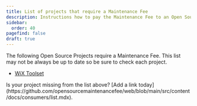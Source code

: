 ```yaml
---
title: List of projects that require a Maintenance Fee
description: Instructions how to pay the Maintenance Fee to an Open Source Project.
sidebar:
  order: 40
pagefind: false
draft: true
---
```



The following Open Source Projects require a Maintenance Fee. This list may not be always be up to date so be sure to check each project.

* [WiX Toolset](https://github.com/wixtoolset/sponsors/new)


<Aside type='tip' title='Maintainers'>
Is your project missing from the list above? [Add a link today](https://github.com/opensourcemaintenancefee/web/blob/main/src/content/docs/consumers/list.mdx).
</Aside>
